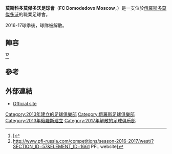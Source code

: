 {{Infobox football club
| clubname   = 莫斯科多莫傑多沃足球會
| image      =
| fullname   = Football Club Domodedovo Moscow
| nickname   =
| founded    = {{Start date and age|2013}}
| dissolved  = 2017年
| owner      = 
| ground     = 
| capacity   =  
| chairman   = 
| manager    = 
| league     = 
| season     = 
| position   = 
}}

'''莫斯科多莫傑多沃足球會'''（'''FC Domodedovo Moscow'''，{{lang-ru|ФК «Домодедово» Москва}}）是一支位於[[俄羅斯|俄羅斯]][[多莫傑多沃|多莫傑多沃]]的職業足球會。

2016-17球季後，球隊被解散。

==陣容==
{{updated|2016年7月27日}}<ref>[{{cite web |url=http://fcdomodedovo.ru/category/basicstructure |title=存档副本 |accessdate=2015年10月15日 |deadurl=yes |archiveurl=https://web.archive.org/web/20151121092515/http://fcdomodedovo.ru/category/basicstructure |archivedate=2015年11月21日 |df= }}</ref><REF>
http://www.pfl-russia.com/competitions/season-2016-2017/west/?SECTION_ID=57&ELEMENT_ID=1661 {{Wayback|url=http://www.pfl-russia.com/competitions/season-2016-2017/west/?SECTION_ID=57&ELEMENT_ID=1661 |date=20170202120234 }} PFL website]
</REF>

{{Fs start}}
{{Fs player|no=|pos=GK|nat=RUS|name=[[Aleksei_Fyodorov_(footballer,_born_1994)|Aleksei Fyodorov]]}}
{{Fs player|no=|pos=GK|nat=RUS|name=Filipp Kharin}}
{{Fs player|no=|pos=GK|nat=RUS|name=Aleksandr Nikolayev}}
{{Fs player|no=|pos=DF|nat=RUS|name=[[Maksim_Kirsanov|Maksim Kirsanov]]}}
{{Fs player|no=|pos=DF|nat=RUS|name=[[Sergei_Kolychev|Sergei Kolychev]]}}
{{Fs player|no=|pos=DF|nat=RUS|name=[[Aleksandr_Korotkov|Aleksandr Korotkov]]}}
{{fs player|no=|pos=DF|nat=RUS|name=[[Antonio_Moreyes|Antonio Moreyes]]}}
{{Fs player|no=|pos=DF|nat=RUS|name=[[Nikita_Samokhvalov|Nikita Samokhvalov]]}}
{{Fs player|no=|pos=DF|nat=RUS|name=[[Ilya_Sapozhnikov|Ilya Sapozhnikov]]}}
{{Fs player|no=|pos=DF|nat=RUS|name=[[Yegor_Vasilyev|Yegor Vasilyev]]}}
{{Fs player|no=|pos=MF|nat=RUS|name=[[Denis_Bolshakov|Denis Bolshakov]]}}
{{Fs player|no=|pos=MF|nat=RUS|name=[[Artyom_Grinchuk|Artyom Grinchuk]]}}
{{fs mid}}
{{Fs player|no=|pos=MF|nat=RUS|name=[[Viktor_Kuzmichyov|Viktor Kuzmichyov]]}}
{{Fs player|no=|pos=MF|nat=RUS|name=[[Nikolay_Lipatkin|Nikolay Lipatkin]]}}
{{Fs player|no=|pos=MF|nat=RUS|name=Rostislav Romanenko}}
{{Fs player|no=|pos=MF|nat=RUS|name=[[Aleksandr_Sapronov|Aleksandr Sapronov]]}}
{{Fs player|no=|pos=MF|nat=RUS|name=[[Fyodor_Sheremetov|Fyodor Sheremetov]]}}
{{Fs player|no=|pos=MF|nat=RUS|name=[[Maksim_Zyuzin|Maksim Zyuzin]]}}
{{Fs player|no=|pos=FW|nat=RUS|name=[[Dmitri_Agaptsev|Dmitri Agaptsev]]}}
{{Fs player|no=|pos=FW|nat=RUS|name=Romeo Khvichia}}
{{Fs player|no=|pos=FW|nat=RUS|name=[[Aleksandr_Krupoder|Aleksandr Krupoder]]}}
{{Fs player|no=|pos=FW|nat=RUS|name=[[Abdul-Khakim_Matayev|Abdul-Khakim Matayev]]}}
{{Fs player|no=|pos=FW|nat=RUS|name=[[Aleksei_Shelyakov|Aleksei Shelyakov]]}}
{{Fs player|no=|pos=FW|nat=RUS|name=[[Aleksandr_Yerkin|Aleksandr Yerkin]]}}
<!--
-->
{{Fs end}}

==參考==
{{Reflist}}

==外部連結==
* {{ru icon}} [http://fcdomodedovo.ru/ Official site] {{Wayback|url=http://fcdomodedovo.ru/ |date=20201123225322 }}

[[Category:2013年建立的足球俱樂部|Category:2013年建立的足球俱樂部]]
[[Category:俄羅斯足球俱樂部|Category:俄羅斯足球俱樂部]]
[[Category:2013年俄羅斯建立|Category:2013年俄羅斯建立]]
[[Category:2017年解散的足球俱乐部|Category:2017年解散的足球俱乐部]]